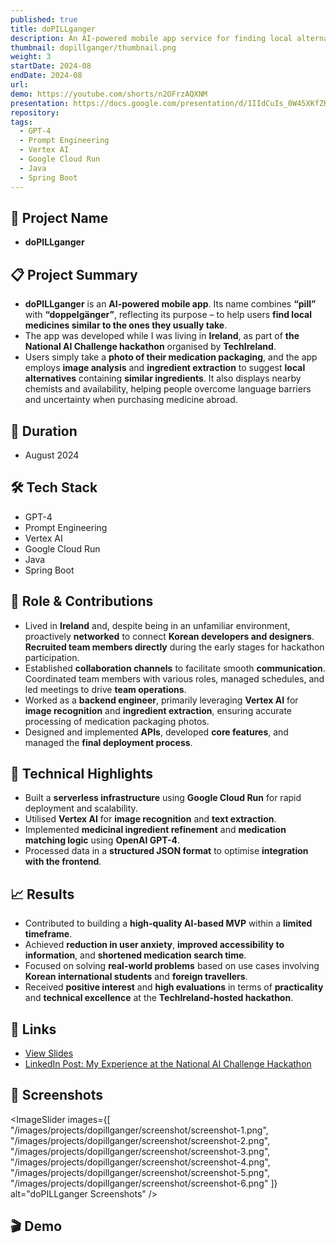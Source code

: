 ```yaml
---
published: true
title: doPILLganger
description: An AI-powered mobile app service for finding local alternative medications, developed by participating in the National AI Challenge hackathon held in Ireland
thumbnail: dopillganger/thumbnail.png
weight: 3
startDate: 2024-08
endDate: 2024-08
url: 
demo: https://youtube.com/shorts/n2OFrzAQXNM
presentation: https://docs.google.com/presentation/d/1IIdCuIs_0W45XKfZKiQhAVHWx9CgqPb-594If1RS26Q/edit#slide=id.g2f766b5c499_0_0
repository: 
tags:
  - GPT-4
  - Prompt Engineering
  - Vertex AI
  - Google Cloud Run
  - Java
  - Spring Boot
---
```


## 📌 Project Name
- **doPILLganger**

## 📋 Project Summary
- **doPILLganger** is an **AI-powered mobile app**. Its name combines <b>“pill”</b> with <b>“doppelgänger”</b>, reflecting its purpose – to help users **find local medicines similar to the ones they usually take**.
- The app was developed while I was living in **Ireland**, as part of **the National AI Challenge hackathon** organised by **TechIreland**.
- Users simply take a **photo of their medication packaging**, and the app employs **image analysis** and **ingredient extraction** to suggest **local alternatives** containing **similar ingredients**. It also displays nearby chemists and availability, helping people overcome language barriers and uncertainty when purchasing medicine abroad.

## 📅 Duration
- August 2024

## 🛠 Tech Stack
- GPT-4
- Prompt Engineering
- Vertex AI
- Google Cloud Run
- Java
- Spring Boot

## 👤 Role & Contributions
- Lived in **Ireland** and, despite being in an unfamiliar environment, proactively **networked** to connect **Korean developers and designers**. **Recruited team members directly** during the early stages for hackathon participation.
- Established **collaboration channels** to facilitate smooth **communication**. Coordinated team members with various roles, managed schedules, and led meetings to drive **team operations**.
- Worked as a **backend engineer**, primarily leveraging **Vertex AI** for **image recognition** and **ingredient extraction**, ensuring accurate processing of medication packaging photos.
- Designed and implemented **APIs**, developed **core features**, and managed the **final deployment process**.

## 🚀 Technical Highlights
- Built a **serverless infrastructure** using **Google Cloud Run** for rapid deployment and scalability.
- Utilised **Vertex AI** for **image recognition** and **text extraction**.
- Implemented **medicinal ingredient refinement** and **medication matching logic** using **OpenAI GPT-4**.
- Processed data in a **structured JSON format** to optimise **integration with the frontend**.

## 📈 Results
- Contributed to building a **high-quality AI-based MVP** within a **limited timeframe**.
- Achieved **reduction in user anxiety**, **improved accessibility to information**, and **shortened medication search time**.
- Focused on solving **real-world problems** based on use cases involving **Korean international students** and **foreign travellers**.
- Received **positive interest** and **high evaluations** in terms of **practicality** and **technical excellence** at the **TechIreland-hosted hackathon**.

## 🔗 Links
- <a href="https://docs.google.com/presentation/d/1IIdCuIs_0W45XKfZKiQhAVHWx9CgqPb-594If1RS26Q/edit#slide=id.g2f766b5c499_0_0" target="_blank">View Slides</a>
- <a href="https://www.linkedin.com/posts/yeonhee-hayden-kim_i-had-the-opportunity-to-participate-in-the-activity-7241225134907224064--J8t" target="_blank">LinkedIn Post: My Experience at the National AI Challenge Hackathon</a>

## 📸 Screenshots
<ImageSlider
  images={[
    "/images/projects/dopillganger/screenshot/screenshot-1.png",
    "/images/projects/dopillganger/screenshot/screenshot-2.png",
    "/images/projects/dopillganger/screenshot/screenshot-3.png",
    "/images/projects/dopillganger/screenshot/screenshot-4.png",
    "/images/projects/dopillganger/screenshot/screenshot-5.png",
    "/images/projects/dopillganger/screenshot/screenshot-6.png"
  ]}
  alt="doPILLganger Screenshots"
/>

## 🎬 Demo
<YoutubeEmbed videoId="n2OFrzAQXNM" />